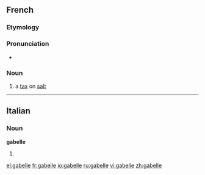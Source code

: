 ==French==

===Etymology===
{{rfe|lang=fr}}

===Pronunciation===
* {{IPA|/ga.bɛl/|lang=fr}}

===Noun===
{{fr-noun|f}}

# {{historical}} a [[tax]] on [[salt]]

----

==Italian==

===Noun===
'''gabelle''' {{f}}

# {{plural of|[[gabella]]|lang=Italian}}

[[el:gabelle]]
[[fr:gabelle]]
[[io:gabelle]]
[[ru:gabelle]]
[[vi:gabelle]]
[[zh:gabelle]]